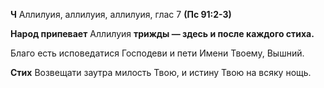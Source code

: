 **Ч** Аллилуия, аллилуия, аллилуия, глас 7 **(Пс 91:2-3)**

**Народ припевает** Аллилуия **трижды — здесь и после каждого стиха.**

Благо есть исповедатися Господеви и пети Имени Твоему, Вышний.

**Стих** Возвещати заутра милость Твою, и истину Твою на всяку нощь.
